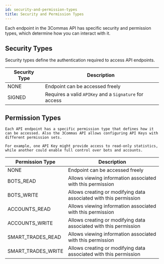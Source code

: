 ```yaml
---
id: security-and-permission-types
title: Security and Permission Types
---
```


Each endpoint in the 3Commas API has specific security and permission types, which determine how you can interact with it.

## Security Types

Security types define the authentication required to access API endpoints.

| Security Type | Description                                            |
| ------------- | ------------------------------------------------------ |
| NONE          | Endpoint can be accessed freely                        |
| SIGNED        | Requires a valid `APIKey` and a `Signature` for access |

## Permission Types

    Each API endpoint has a specific permission type that defines how it can be accessed. Also the 3Commas API allows configuring API Keys with different permission sets.

    For example, one API Key might provide access to read-only statistics, while another could enable full control over bots and accounts.

| Permission Type    | Description                                                       |
| ------------------ | ----------------------------------------------------------------- |
| NONE               | Endpoint can be accessed freely                                   |
| BOTS_READ          | Allows viewing information associated with this permission        |
| BOTS_WRITE         | Allows creating or modifying data associated with this permission |
| ACCOUNTS_READ      | Allows viewing information associated with this permission        |
| ACCOUNTS_WRITE     | Allows creating or modifying data associated with this permission |
| SMART_TRADES_READ  | Allows viewing information associated with this permission        |
| SMART_TRADES_WRITE | Allows creating or modifying data associated with this permission |
